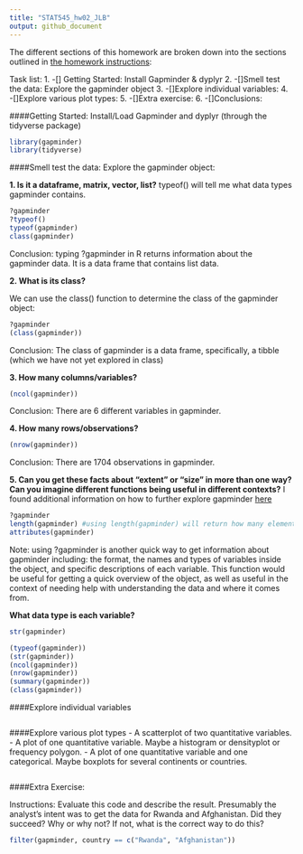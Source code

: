 ```yaml
---
title: "STAT545_hw02_JLB"
output: github_document
---
```

The different sections of this homework are broken down into the sections outlined in [the homework instructions](http://stat545.com/Classroom/assignments/hw02/hw02.html): 

Task list: 
1. -[] Getting Started: Install Gapminder & dyplyr
2. -[]Smell test the data: Explore the gapminder object
3. -[]Explore individual variables:
4. -[]Explore various plot types: 
5. -[]Extra exercise: 
6. -[]Conclusions:



####Getting Started:
Install/Load Gapminder and dyplyr (through the tidyverse package)
```r
library(gapminder)
library(tidyverse)
```


####Smell test the data:
Explore the gapminder object:

**1. Is it a dataframe, matrix, vector, list?**
typeof() will tell me what data types gapminder contains. 
```r
?gapminder
?typeof()
typeof(gapminder)
class(gapminder)
```
Conclusion: typing ?gapminder in R returns information about the gapminder data. It is a data frame that contains list data.

**2. What is its class?**

We can use the class() function to determine the class of the gapminder object:
```r
?gapminder
(class(gapminder))
```
Conclusion: The class of gapminder is a data frame, specifically, a tibble (which we have not yet explored in class)

**3. How many columns/variables?**
```r
(ncol(gapminder))
```
Conclusion: There are 6 different variables in gapminder.

**4. How many rows/observations?**
```r
(nrow(gapminder))
```
Conclusion: There are 1704 observations in gapminder.


**5. Can you get these facts about “extent” or “size” in more than one way? Can you imagine different functions being useful in different contexts?**
I found additional information on how to further explore gapminder [here](http://adv-r.had.co.nz/Data-structures.html)
```r
?gapminder
length(gapminder) #using length(gapminder) will return how many elements inside it (in this case, it contains 6 elements aka variables, each in the form of a list)
attributes(gapminder)


```
Note: using ?gapminder is another quick way to get information about gapminder including: the format, the names and types of variables inside the object, and specific descriptions of each variable. 
This function would be useful for getting a quick overview of the object, as well as useful in the context of needing help with understanding the data and where it comes from.



**What data type is each variable?**
```r
str(gapminder)
```

```r
(typeof(gapminder))
(str(gapminder))
(ncol(gapminder))
(nrow(gapminder))
(summary(gapminder))
(class(gapminder))
```

####Explore individual variables
```r

```

####Explore various plot types
 - A scatterplot of two quantitative variables.
 - A plot of one quantitative variable. Maybe a histogram or densityplot or frequency polygon.
 - A plot of one quantitative variable and one categorical. Maybe boxplots for several continents or countries.
```r

```


####Extra Exercise:

Instructions: Evaluate this code and describe the result. Presumably the analyst’s intent was to get the data for Rwanda and Afghanistan. Did they succeed? Why or why not? If not, what is the correct way to do this?
```r
filter(gapminder, country == c("Rwanda", "Afghanistan"))
```

